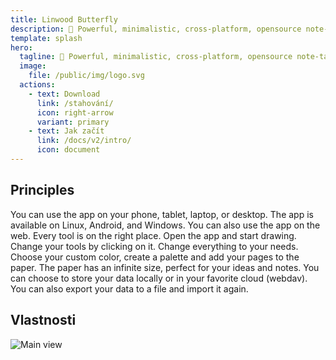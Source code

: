 ```yaml
---
title: Linwood Butterfly
description: 🎨 Powerful, minimalistic, cross-platform, opensource note-taking app 🎨
template: splash
hero:
  tagline: 🎨 Powerful, minimalistic, cross-platform, opensource note-taking app 🎨
  image:
    file: /public/img/logo.svg
  actions:
    - text: Download
      link: /stahování/
      icon: right-arrow
      variant: primary
    - text: Jak začít
      link: /docs/v2/intro/
      icon: document
---
```



## Principles

<CardGrid stagger>
	<Card title="Cross platform" icon="laptop">
		You can use the app on your phone, tablet, laptop, or desktop. The app is available on Linux, Android, and Windows. You can also use the app on the web.
	</Card>
	<Card title="Simple and intuitive" icon="puzzle">
		Every tool is on the right place. Open the app and start drawing. Change your tools by clicking on it.
	</Card>
	<Card title="Customizable" icon="pencil">
		Change everything to your needs. Choose your custom color, create a palette and add your pages to the paper. The paper has an infinite size, perfect for your ideas and notes.
	</Card>
	<Card title="Choose where your data is stored" icon="open-book">
		You can choose to store your data locally or in your favorite cloud (webdav). You can also export your data to a file and import it again.
	</Card>
</CardGrid>

## Vlastnosti

![Main view](@assets/img/main.png)

<CardGrid stagger>
	<Card title="Let your ideas flow on an infinite canvas">
	</Card>
	<Card title="Use your pen, markdown or rich text to let your ideas flow">
	</Card>
	<Card title="Load PDF, SVG, PNG and more files into your notes or take pictures from the camera">
	</Card>
	<Card title="Structure your notes by adding areas and waypoints or use multiple pages">
	</Card>
</CardGrid>

<LinkCard title="Download today" href="/downloads/" />
